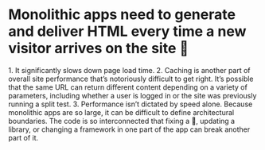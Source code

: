 
# Monolithic apps need to generate and deliver HTML **every time** a new visitor arrives on the site 🐢

<Notes>
  1. It significantly slows down page load time.
  2. Caching is another part of overall site 
  performance that’s notoriously difficult to
  get right. It’s possible that the same URL
  can return different content depending on 
  a variety of parameters, including whether a
  user is logged in or the site was previously
  running a split test. 3. Performance isn’t
  dictated by speed alone. Because monolithic
  apps are so large, it can be difficult to
  define architectural boundaries. The code
  is so interconnected that fixing a 🐛,
  updating a library, or changing a framework
  in one part of the app can break another
  part of it.
</Notes>

